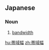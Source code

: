 ==Japanese==
{{ja-kanjitab|たい|いき|はば|yomi=ok}}

===Noun===
{{ja-noun|たい.いき.はば}}

# [[bandwidth]] {{gloss|width of a frequency band}}

[[hu:帯域幅]]
[[zh:帯域幅]]